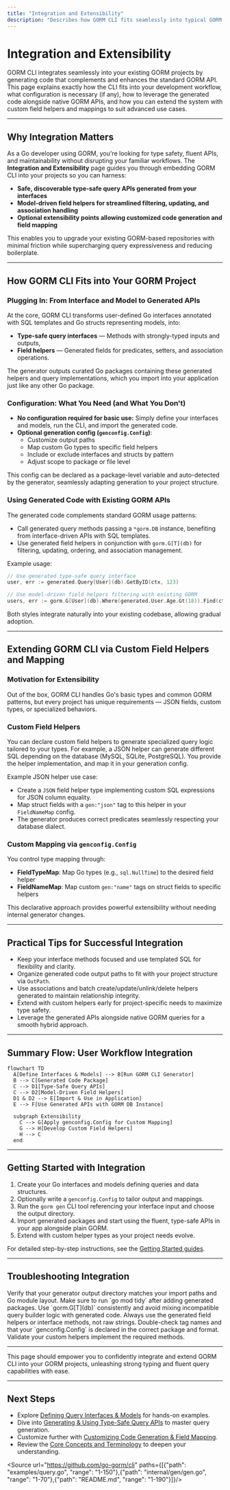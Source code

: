 ```yaml
---
title: "Integration and Extensibility"
description: "Describes how GORM CLI fits seamlessly into typical GORM projects: where it plugs in, what configuration (if any) is required, and how generated code is used with existing GORM APIs. Also explains optional extensibility via custom field helpers and mapping."
---
```


# Integration and Extensibility

GORM CLI integrates seamlessly into your existing GORM projects by generating code that complements and enhances the standard GORM API. This page explains exactly how the CLI fits into your development workflow, what configuration is necessary (if any), how to leverage the generated code alongside native GORM APIs, and how you can extend the system with custom field helpers and mappings to suit advanced use cases.

---

## Why Integration Matters

As a Go developer using GORM, you're looking for type safety, fluent APIs, and maintainability without disrupting your familiar workflows. The **Integration and Extensibility** page guides you through embedding GORM CLI into your projects so you can harness:

- **Safe, discoverable type-safe query APIs generated from your interfaces**
- **Model-driven field helpers for streamlined filtering, updating, and association handling**
- **Optional extensibility points allowing customized code generation and field mapping**

This enables you to upgrade your existing GORM-based repositories with minimal friction while supercharging query expressiveness and reducing boilerplate.

---

## How GORM CLI Fits into Your GORM Project

### Plugging In: From Interface and Model to Generated APIs

At the core, GORM CLI transforms user-defined Go interfaces annotated with SQL templates and Go structs representing models, into:

- **Type-safe query interfaces** — Methods with strongly-typed inputs and outputs,
- **Field helpers** — Generated fields for predicates, setters, and association operations.

The generator outputs curated Go packages containing these generated helpers and query implementations, which you import into your application just like any other Go package.

### Configuration: What You Need (and What You Don't)

- **No configuration required for basic use:** Simply define your interfaces and models, run the CLI, and import the generated code.
- **Optional generation config (`genconfig.Config`)**:
  - Customize output paths
  - Map custom Go types to specific field helpers
  - Include or exclude interfaces and structs by pattern
  - Adjust scope to package or file level

This config can be declared as a package-level variable and auto-detected by the generator, seamlessly adapting generation to your project structure.

### Using Generated Code with Existing GORM APIs

The generated code complements standard GORM usage patterns:

- Call generated query methods passing a `*gorm.DB` instance, benefiting from interface-driven APIs with SQL templates.
- Use generated field helpers in conjunction with `gorm.G[T](db)` for filtering, updating, ordering, and association management.

Example usage:

```go
// Use generated type-safe query interface
user, err := generated.Query[User](db).GetByID(ctx, 123)

// Use model-driven field helpers filtering with existing GORM
users, err := gorm.G[User](db).Where(generated.User.Age.Gt(18)).Find(ctx)
```

Both styles integrate naturally into your existing codebase, allowing gradual adoption.

---

## Extending GORM CLI via Custom Field Helpers and Mapping

### Motivation for Extensibility

Out of the box, GORM CLI handles Go's basic types and common GORM patterns, but every project has unique requirements — JSON fields, custom types, or specialized behaviors.

### Custom Field Helpers

You can declare custom field helpers to generate specialized query logic tailored to your types. For example, a JSON helper can generate different SQL depending on the database (MySQL, SQLite, PostgreSQL). You provide the helper implementation, and map it in your generation config.

Example JSON helper use case:

- Create a `JSON` field helper type implementing custom SQL expressions for JSON column equality.
- Map struct fields with a `gen:"json"` tag to this helper in your `FieldNameMap` config.
- The generator produces correct predicates seamlessly respecting your database dialect.

### Custom Mapping via `genconfig.Config`

You control type mapping through:

- **FieldTypeMap**: Map Go types (e.g., `sql.NullTime`) to the desired field helper
- **FieldNameMap**: Map custom `gen:"name"` tags on struct fields to specific helpers

This declarative approach provides powerful extensibility without needing internal generator changes.

---

## Practical Tips for Successful Integration

- Keep your interface methods focused and use templated SQL for flexibility and clarity.
- Organize generated code output paths to fit with your project structure via `OutPath`.
- Use associations and batch create/update/unlink/delete helpers generated to maintain relationship integrity.
- Extend with custom helpers early for project-specific needs to maximize type safety.
- Leverage the generated APIs alongside native GORM queries for a smooth hybrid approach.

---

## Summary Flow: User Workflow Integration

```mermaid
flowchart TD
  A[Define Interfaces & Models] --> B[Run GORM CLI Generator]
  B --> C[Generated Code Package]
  C --> D1[Type-Safe Query APIs]
  C --> D2[Model-Driven Field Helpers]
  D1 & D2 --> E[Import & Use in Application]
  E --> F[Use Generated APIs with GORM DB Instance]

  subgraph Extensibility
    C --> G[Apply genconfig.Config for Custom Mapping]
    G --> H[Develop Custom Field Helpers]
    H --> C
  end
```

---

## Getting Started with Integration

1. Create your Go interfaces and models defining queries and data structures.
2. Optionally write a `genconfig.Config` to tailor output and mappings.
3. Run the `gorm gen` CLI tool referencing your interface input and choose the output directory.
4. Import generated packages and start using the fluent, type-safe APIs in your app alongside plain GORM.
5. Extend with custom helper types as your project needs evolve.

For detailed step-by-step instructions, see the [Getting Started guides](../getting-started).

---

## Troubleshooting Integration

<AccordionGroup title="Common Integration Challenges">
<Accordion title="Generated Code Not Found or Imported Incorrectly">
Verify that your generator output directory matches your import paths and Go module layout. Make sure to run `go mod tidy` after adding generated packages.
</Accordion>
<Accordion title="Conflicts Between Native and Generated API Usage">
Use `gorm.G[T](db)` consistently and avoid mixing incompatible query builder logic with generated code. Always use the generated field helpers or interface methods, not raw strings.
</Accordion>
<Accordion title="Custom Field Mapping Not Taking Effect">
Double-check tag names and that your `genconfig.Config` is declared in the correct package and format. Validate your custom helpers implement the required methods.
</Accordion>
</AccordionGroup>

---

This page should empower you to confidently integrate and extend GORM CLI into your GORM projects, unleashing strong typing and fluent query capabilities with ease.

---

## Next Steps

- Explore [Defining Query Interfaces & Models](../../getting-started/first-run-and-validation/defining-interfaces-models) for hands-on examples.
- Dive into [Generating & Using Type-Safe Query APIs](../../guides/core-workflows/generating-and-using-query-apis) to master query generation.
- Customize further with [Customizing Code Generation & Field Mapping](../../guides/advanced-patterns/customizing-code-generation).
- Review the [Core Concepts and Terminology](../product-intro-concepts/core-concepts-terminology) to deepen your understanding.


<Source url="https://github.com/go-gorm/cli" paths={[{"path": "examples/query.go", "range": "1-150"},{"path": "internal/gen/gen.go", "range": "1-70"},{"path": "README.md", "range": "1-190"}]}/>
